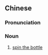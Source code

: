 {{also|转瓶子}}
==Chinese==
{{zh-forms|s=转瓶子|type=12}}

===Pronunciation===
{{zh-pron
|m=zhuǎnpíngzi
|cat=n
}}

===Noun===
{{zh-noun}}

# [[spin the bottle]]